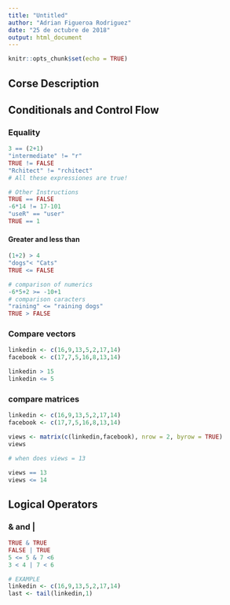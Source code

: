 ```yaml
---
title: "Untitled"
author: "Adrian Figueroa Rodriguez"
date: "25 de octubre de 2018"
output: html_document
---
```


```r
knitr::opts_chunk$set(echo = TRUE)
```

## Corse Description
## Conditionals and Control Flow
### Equality
```r
3 == (2+1)
"intermediate" != "r"
TRUE != FALSE
"Rchitect" != "rchitect"
# All these expressiones are true!

# Other Instructions
TRUE == FALSE
-6*14 != 17-101
"useR" == "user"
TRUE == 1

```

#### Greater and less than

```r
(1+2) > 4
"dogs"< "Cats"
TRUE <= FALSE

# comparison of numerics
-6*5+2 >= -10+1
# comparison caracters
"raining" <= "raining dogs"
TRUE > FALSE
```

### Compare vectors

```r
linkedin <- c(16,9,13,5,2,17,14)
facebook <- c(17,7,5,16,8,13,14)

linkedin > 15
linkedin <= 5
```

### compare matrices
```r
linkedin <- c(16,9,13,5,2,17,14)
facebook <- c(17,7,5,16,8,13,14)

views <- matrix(c(linkedin,facebook), nrow = 2, byrow = TRUE)
views

# when does views = 13

views == 13
views <= 14
```

## Logical Operators
### & and |

```r
TRUE & TRUE
FALSE | TRUE
5 <= 5 & 7 <6 
3 < 4 | 7 < 6

# EXAMPLE
linkedin <- c(16,9,13,5,2,17,14)
last <- tail(linkedin,1)
```











